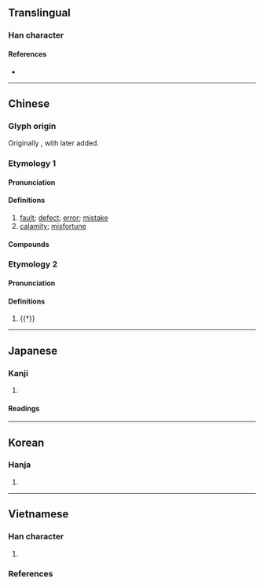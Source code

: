 {{character info/new}}
==Translingual==

===Han character===
{{Han char|rn=30|rad=口|as=05|sn=8|four=28604|canj=HOR,HYR|ids=⿱⿺夂卜口 (G), ⿱⿺夂人口 (TJK)}}

====References====
* {{Han ref|kx=0185.060|dkj=03493|dj=0404.060|hdz=10607.060|uh=548E|ud=21646|bh=A953|bd=43347}}

----

==Chinese==
{{zh-forms}}

===Glyph origin===
{{Han etym}}
Originally {{Han compound|夂|人|ls=ic|nocap=1}}, with {{lang|zh|口}} later added.

===Etymology 1===

====Pronunciation====
{{zh-pron
|m=jiù
|c=gau3
|mn=qz:kiǔ/tw,xm,zz:kiū
|mc=2
|oc=1,2
|ma=
|cat=n
}}

====Definitions====
{{zh-hanzi}}

# [[fault]]; [[defect]]; [[error]]; [[mistake]]
# [[calamity]]; [[misfortune]]

====Compounds====
{{zh-der|咎由自取|咎悔|引咎辭職|執咎|不咎既往|引咎責躬|引咎自責|咎徵|動輒得咎|引咎|咎戾|取咎|委咎|咎過|休咎|招咎|獲咎|歸咎|盈滿之咎|無咎無譽|既往不咎|降咎|自取其咎|難辭其咎|自咎}}

===Etymology 2===

====Pronunciation====
{{zh-pron
|m=gāo
|mc=1
|oc=n,1
|cat=n
}}

====Definitions====
{{zh-hanzi}}

# {{†}} {{zh-alt-form|鼛|[[large]] [[drum]]}}

----

==Japanese==

===Kanji===
{{ja-kanji|grade=|rs=口05}}

# {{rfdef|ja|sort=口05}}

====Readings====
{{ja-readings
|on=きゅう<きう, こう<かう
|kun=とが-, とが-める
}}

----

==Korean==

===Hanja===
{{ko-hanja|hangeul=[[구]], [[고]]|rv=gu, go|mr=ku, ko}}

# {{rfdef|ko|sort=口05}}

----

==Vietnamese==

===Han character===
{{vi-readings|rs=口05
|hanviet=cữu-gdhn
|phienthiet=
|nom=
}}

# {{rfdef|vi|sort=口05}}

===References===
<references/>